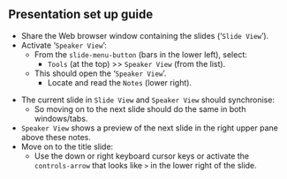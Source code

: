 ## Presentation set up guide
- Share the Web browser window containing the slides ('`Slide View`').
- Activate '`Speaker View`':
  - From the `slide-menu-button` (bars in the lower left), select:
    - `Tools` (at the top) >> `Speaker View` (from the list).
  - This should open the '`Speaker View`'.
    - Locate and read the `Notes` (lower right).

::: {.notes}
- The current slide in `Slide View` and `Speaker View` should synchronise:
  - So moving on to the next slide should do the same in both windows/tabs.
- `Speaker View` shows a preview of the next slide in the right upper pane above these notes.
- Move on to the title slide:
   - Use the down or right keyboard cursor keys or activate the `controls-arrow` that looks like `>` in the lower right of the slide.
:::
